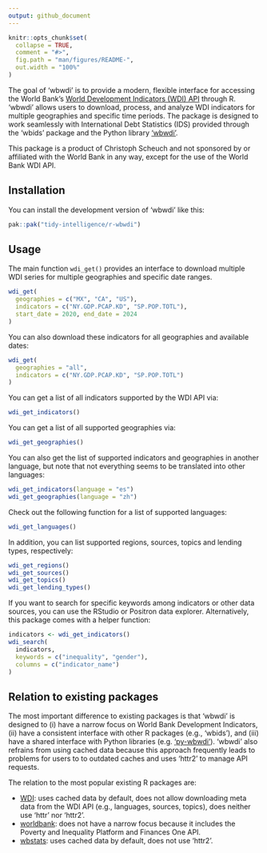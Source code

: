 ```yaml
---
output: github_document
---
```


<!-- README.md is generated from README.Rmd. Please edit that file -->

```r
knitr::opts_chunk$set(
  collapse = TRUE,
  comment = "#>",
  fig.path = "man/figures/README-",
  out.width = "100%"
)
```

The goal of 'wbwdi' is to provide a modern, flexible interface for accessing the World Bank’s [World Development Indicators (WDI) API](https://datahelpdesk.worldbank.org/knowledgebase/articles/889392-about-the-indicators-api-documentation) through R. 'wbwdi' allows users to download, process, and analyze WDI indicators for multiple geographies and specific time periods. The package is designed to work seamlessly with International Debt Statistics (IDS) provided through the 'wbids' package and the Python library ['wbwdi'](https://github.com/tidy-intelligence/py-wbwdi).

This package is a product of Christoph Scheuch and not sponsored by or affiliated with the World Bank in any way, except for the use of the World Bank WDI API.

## Installation

You can install the development version of 'wbwdi' like this:

``` r
pak::pak("tidy-intelligence/r-wbwdi")
```

## Usage

The main function `wdi_get()` provides an interface to download multiple WDI series for multiple geographies and specific date ranges. 

```r
wdi_get(
  geographies = c("MX", "CA", "US"), 
  indicators = c("NY.GDP.PCAP.KD", "SP.POP.TOTL"),
  start_date = 2020, end_date = 2024
)
```

You can also download these indicators for all geographies and available dates:

```r
wdi_get(
  geographies = "all", 
  indicators = c("NY.GDP.PCAP.KD", "SP.POP.TOTL")
)
```

You can get a list of all indicators supported by the WDI API via:

```r
wdi_get_indicators()
```

You can get a list of all supported geographies via:

```r
wdi_get_geographies()
```

You can also get the list of supported indicators and geographies in another language, but note that not everything seems to be translated into other languages:

```r
wdi_get_indicators(language = "es")
wdi_get_geographies(language = "zh")
```

Check out the following function for a list of supported languages:

```r
wdi_get_languages()
```

In addition, you can list supported regions, sources, topics and lending types, respectively:

```r
wdi_get_regions()
wdi_get_sources()
wdi_get_topics()
wdi_get_lending_types()
```

If you want to search for specific keywords among indicators or other data sources, you can use the RStudio or Positron data explorer. Alternatively, this package comes with a helper function:

```r
indicators <- wdi_get_indicators()
wdi_search(
  indicators,
  keywords = c("inequality", "gender"),
  columns = c("indicator_name")
)
```

## Relation to existing packages

The most important difference to existing packages is that 'wbwdi' is designed to (i) have a narrow focus on World Bank Development Indicators, (ii) have a consistent interface with other R packages (e.g., 'wbids'), and (iii) have a shared interface with Python libraries (e.g. ['py-wbwdi'](https://github.com/tidy-intelligence/py-wbwdi)). 'wbwdi' also refrains from using cached data because this approach frequently leads to problems for users to to outdated caches and uses 'httr2' to manage API requests. 

The relation to the most popular existing R packages are:

- [WDI](https://cran.r-project.org/web/packages/WDI/index.html): uses cached data by default, does not allow downloading meta data from the WDI API (e.g., languages, sources, topics), does neither use 'httr' nor 'httr2'.
- [worldbank](https://cran.r-project.org/web/packages/worldbank/index.html): does not have a narrow focus because it includes the Poverty and Inequality Platform and Finances One API.
- [wbstats](https://cran.r-project.org/web/packages/wbstats/index.html): uses cached data by default, does not use 'httr2'.
